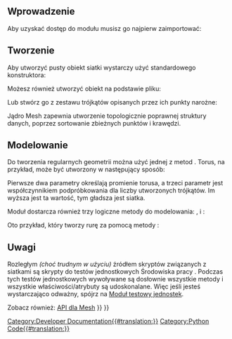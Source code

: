 <languages/>

{{TOCright}}

==Wprowadzenie==

Aby uzyskać dostęp do modułu {{incode|Mesh}} musisz go najpierw zaimportować:

{{Code|code=
import Mesh
}}

==Tworzenie==

Aby utworzyć pusty obiekt siatki wystarczy użyć standardowego konstruktora:

{{Code|code=
mesh = Mesh.Mesh()
}}

Możesz również utworzyć obiekt na podstawie pliku:

{{Code|code=
mesh = Mesh.Mesh("D:/temp/Something.stl")
}}

Lub stwórz go z zestawu trójkątów opisanych przez ich punkty narożne:

{{Code|code=
triangles = [
# triangle 1
[-0.5000, -0.5000, 0.0000], [0.5000, 0.5000, 0.0000], [-0.5000, 0.5000, 0.0000],
#triangle 2
[-0.5000, -0.5000, 0.0000], [0.5000, -0.5000, 0.0000], [0.5000, 0.5000, 0.0000],
]
meshObject = Mesh.Mesh(triangles)
Mesh.show(meshObject)
}}

Jądro Mesh zapewnia utworzenie topologicznie poprawnej struktury danych, poprzez sortowanie zbieżnych punktów i krawędzi.
{{Top}}
==Modelowanie==

Do tworzenia regularnych geometrii można użyć jednej z metod {{incode|create*()}}. Torus, na przykład, może być utworzony w następujący sposób:

{{Code|code=
m = Mesh.createTorus(8.0, 2.0, 50)
Mesh.show(m)
}}

Pierwsze dwa parametry określają promienie torusa, a trzeci parametr jest współczynnikiem podpróbkowania dla liczby utworzonych trójkątów. Im wyższa jest ta wartość, tym gładsza jest siatka.

Moduł {{incode|Mesh}} dostarcza również trzy logiczne metody do modelowania: {{incode|union()}}, {{incode|intersection()}} i {{incode|difference()}}:

{{Code|code=
m1, m2              # are the input mesh objects
m3 = Mesh.Mesh(m1)  # create a copy of m1
m3.unite(m2)        # union of m1 and m2, the result is stored in m3
m4 = Mesh.Mesh(m1)
m4.intersect(m2)    # intersection of m1 and m2
m5 = Mesh.Mesh(m1)
m5.difference(m2)   # the difference of m1 and m2
m6 = Mesh.Mesh(m2)
m6.difference(m1)   # the difference of m2 and m1, usually the result is different to m5
}}

Oto przykład, który tworzy rurę za pomocą metody {{incode|difference()}}:

{{Code|code=
import FreeCAD, Mesh
cylA = Mesh.createCylinder(2.0, 10.0, True, 1.0, 36)
cylB = Mesh.createCylinder(1.0, 12.0, True, 1.0, 36)
cylB.Placement.Base = (FreeCAD.Vector(-1, 0, 0)) # move cylB to avoid co-planar faces
pipe = cylA
pipe = pipe.difference(cylB)
pipe.flipNormals() # somehow required
doc = FreeCAD.ActiveDocument
obj = d.addObject("Mesh::Feature", "Pipe")
obj.Mesh = pipe
doc.recompute()
}}
{{Top}}
==Uwagi==

Rozległym ''(choć trudnym w użyciu)'' źródłem skryptów związanych z siatkami są skrypty do testów jednostkowych Środowiska pracy {{incode|Mesh}}.
Podczas tych testów jednostkowych wywoływane są dosłownie wszystkie metody i wszystkie właściwości/atrybuty są udoskonalane.
Więc jeśli jesteś wystarczająco odważny, spójrz na [https://github.com/FreeCAD/FreeCAD/blob/master/src/Mod/Mesh/App/MeshTestsApp.py Moduł testowy jednostek].

Zobacz również: [[Mesh_API|API dla Mesh]]
{{Top}}
{{Powerdocnavi{{#translation:}}}}
[[Category:Developer Documentation{{#translation:}}]]
[[Category:Python Code{{#translation:}}]]
{{Mesh Tools navi{{#translation:}}}}
{{clear}}